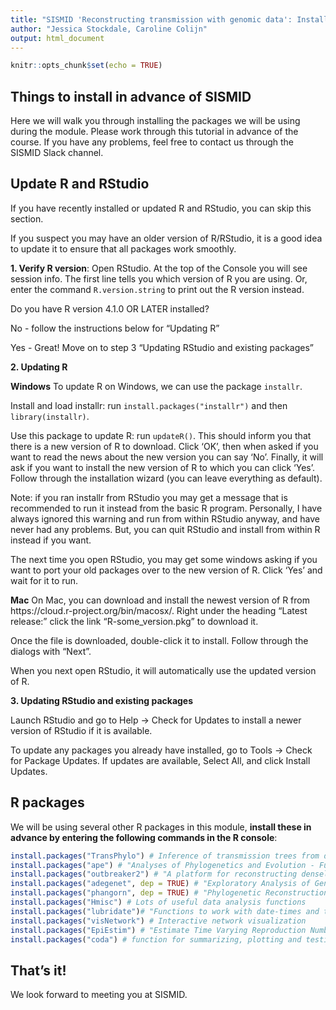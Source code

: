 ```yaml
---
title: "SISMID 'Reconstructing transmission with genomic data': Installation and preparation instructions"
author: "Jessica Stockdale, Caroline Colijn"
output: html_document
---
```


```r
knitr::opts_chunk$set(echo = TRUE)
```

## Things to install in advance of SISMID

Here we will walk you through installing the packages we will be using during the module. Please work through this tutorial in advance of the course. If you have any problems, feel free to contact us through the SISMID Slack channel. 

## Update R and RStudio

If you have recently installed or updated R and RStudio, you can skip this section. 

If you suspect you may have an older version of R/RStudio, it is a good idea to update it to ensure that all packages work smoothly.

**1. Verify R version**: Open RStudio. At the top of the Console you will see session info. The first line tells you which version of R you are using. Or, enter the command `R.version.string` to print out the R version instead.

Do you have R version 4.1.0 OR LATER installed?

No - follow the instructions below for “Updating R”

Yes - Great! Move on to step 3 “Updating RStudio and existing packages”

**2. Updating R**

**Windows**
To update R on Windows, we can use the package `installr`. 

Install and load installr: run `install.packages("installr")` and then `library(installr)`.

Use this package to update R: run `updateR()`. This should inform you that there is a new version of R to download. Click 'OK', then when asked if you want to read the news about the new version you can say 'No'. Finally, it will ask if you want to install the new version of R to which you can click 'Yes'. Follow through the installation wizard (you can leave everything as default).

Note: if you ran installr from RStudio you may get a message that is recommended to run it instead from the basic R program. Personally, I have always ignored this warning and run from within RStudio anyway, and have never had any problems. But, you can quit RStudio and install from within R instead if you want. 

The next time you open RStudio, you may get some windows asking if you want to port your old packages over to the new version of R. Click 'Yes' and wait for it to run. 

**Mac**
On Mac, you can download and install the newest version of R from https://cloud.r-project.org/bin/macosx/. Right under the heading "Latest release:" click the link "R-some_version.pkg" to download it.

Once the file is downloaded, double-click it to install. Follow through the dialogs with "Next". 

When you next open RStudio, it will automatically use the updated version of R. 

**3. Updating RStudio and existing packages**

Launch RStudio and go to Help -> Check for Updates to install a newer version of RStudio if it is available. 

To update any packages you already have installed, go to Tools -> Check for Package Updates. If updates are available, Select All, and click Install Updates.


## R packages

We will be using several other R packages in this module, **install these in advance by entering the following commands in the R console**: 

```r
install.packages("TransPhylo") # Inference of transmission trees from dated phylogenies
install.packages("ape") # "Analyses of Phylogenetics and Evolution - Functions for reading, writing, plotting, and manipulating phylogenetic trees"
install.packages("outbreaker2") # "A platform for reconstructing densely sampled outbreaks using epidemiological and genetic data"
install.packages("adegenet", dep = TRUE) # "Exploratory Analysis of Genetic and Genomic Data" toolset
install.packages("phangorn", dep = TRUE) # "Phylogenetic Reconstruction and Analysis - for estimation of phylogenetic trees and networks using Maximum Likelihood, Maximum Parsimony, distance methods and Hadamard conjugation"
install.packages("Hmisc") # Lots of useful data analysis functions
install.packages("lubridate")# "Functions to work with date-times and time-spans"
install.packages("visNetwork") # Interactive network visualization
install.packages("EpiEstim") # "Estimate Time Varying Reproduction Numbers from Epidemic Curves'
install.packages("coda") # function for summarizing, plotting and testing convergence of MCMC

```
## That's it!

We look forward to meeting you at SISMID. 
